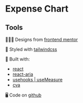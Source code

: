 

<Meta of={ExpenseChartStories} />

# Expense Chart

<Canvas of={ExpenseChartStories.Basic} />

## Tools

🧑🏼‍🎨 Designs from [frontend mentor](https://www.frontendmentor.io/challenges/results-summary-component-CE_K6s0maV)

🎨 Styled with [tailwindcss](https://tailwindcss.com/)

🔨 Built with:

- [react](https://react.dev/)
- [react-aria](https://react-spectrum.adobe.com/react-aria)
- [usehooks | useMeasure](https://usehooks.com/usemeasure)
- [cva](https://cva.style/docs)

🖥️ Code on [github](https://github.com/kim-fransson/frontend-mentor/tree/main/packages/web/src/expense-chart)
